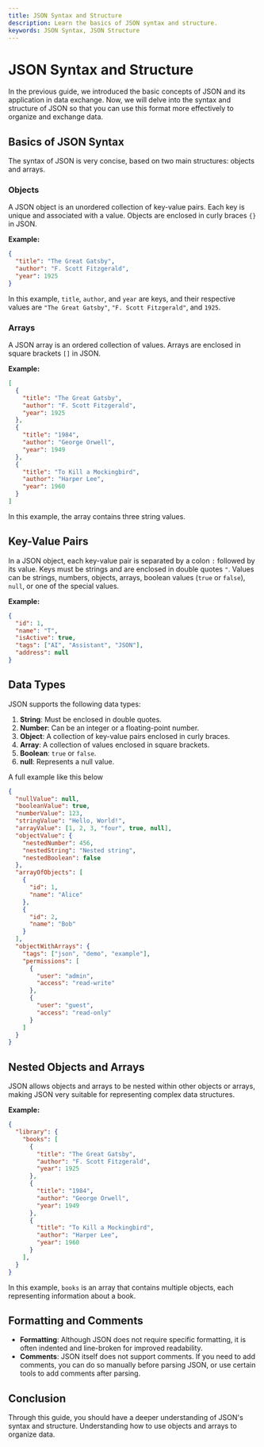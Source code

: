 ```yaml
---
title: JSON Syntax and Structure
description: Learn the basics of JSON syntax and structure.
keywords: JSON Syntax, JSON Structure
---
```

# JSON Syntax and Structure

In the previous guide, we introduced the basic concepts of JSON and its application in data exchange. Now, we will delve into the syntax and structure of JSON so that you can use this format more effectively to organize and exchange data.

## Basics of JSON Syntax

The syntax of JSON is very concise, based on two main structures: objects and arrays.

### Objects

A JSON object is an unordered collection of key-value pairs. Each key is unique and associated with a value. Objects are enclosed in curly braces `{}` in JSON.

**Example:**

```json
{
  "title": "The Great Gatsby",
  "author": "F. Scott Fitzgerald",
  "year": 1925
}
```

In this example, `title`, `author`, and `year` are keys, and their respective values are `"The Great Gatsby"`, `"F. Scott Fitzgerald"`, and `1925`.

### Arrays

A JSON array is an ordered collection of values. Arrays are enclosed in square brackets `[]` in JSON.

**Example:**

```json
[
  {
    "title": "The Great Gatsby",
    "author": "F. Scott Fitzgerald",
    "year": 1925
  },
  {
    "title": "1984",
    "author": "George Orwell",
    "year": 1949
  },
  {
    "title": "To Kill a Mockingbird",
    "author": "Harper Lee",
    "year": 1960
  }
]
```

In this example, the array contains three string values.

## Key-Value Pairs

In a JSON object, each key-value pair is separated by a colon `:` followed by its value. Keys must be strings and are enclosed in double quotes `"`. Values can be strings, numbers, objects, arrays, boolean values (`true` or `false`), `null`, or one of the special values.

**Example:**

```json
{
  "id": 1,
  "name": "T",
  "isActive": true,
  "tags": ["AI", "Assistant", "JSON"],
  "address": null
}
```

## Data Types

JSON supports the following data types:

1. **String**: Must be enclosed in double quotes.
2. **Number**: Can be an integer or a floating-point number.
3. **Object**: A collection of key-value pairs enclosed in curly braces.
4. **Array**: A collection of values enclosed in square brackets.
5. **Boolean**: `true` or `false`.
6. **null**: Represents a null value.

A full example like this below

```json
{
  "nullValue": null,
  "booleanValue": true,
  "numberValue": 123,
  "stringValue": "Hello, World!",
  "arrayValue": [1, 2, 3, "four", true, null],
  "objectValue": {
    "nestedNumber": 456,
    "nestedString": "Nested string",
    "nestedBoolean": false
  },
  "arrayOfObjects": [
    {
      "id": 1,
      "name": "Alice"
    },
    {
      "id": 2,
      "name": "Bob"
    }
  ],
  "objectWithArrays": {
    "tags": ["json", "demo", "example"],
    "permissions": [
      {
        "user": "admin",
        "access": "read-write"
      },
      {
        "user": "guest",
        "access": "read-only"
      }
    ]
  }
}
```

## Nested Objects and Arrays

JSON allows objects and arrays to be nested within other objects or arrays, making JSON very suitable for representing complex data structures.

**Example:**

```json
{
  "library": {
    "books": [
      {
        "title": "The Great Gatsby",
        "author": "F. Scott Fitzgerald",
        "year": 1925
      },
      {
        "title": "1984",
        "author": "George Orwell",
        "year": 1949
      },
      {
        "title": "To Kill a Mockingbird",
        "author": "Harper Lee",
        "year": 1960
      }
    ],   
  }
}
```

In this example, `books` is an array that contains multiple objects, each representing information about a book.

## Formatting and Comments

- **Formatting**: Although JSON does not require specific formatting, it is often indented and line-broken for improved readability.
- **Comments**: JSON itself does not support comments. If you need to add comments, you can do so manually before parsing JSON, or use certain tools to add comments after parsing.

## Conclusion

Through this guide, you should have a deeper understanding of JSON's syntax and structure. Understanding how to use objects and arrays to organize data.